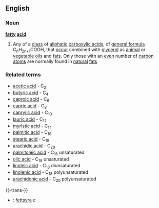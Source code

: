 ==English==
===Noun===
{{wikipedia}}
'''[[fatty]] [[acid]]'''
#{{chemistry}} Any of a [[class]] of [[aliphatic]] [[carboxylic acid]]s, of [[general formula]] C<sub>n</sub>H<sub>2n+1</sub>COOH, that [[occur]] combined with [[glycerol]] as [[animal]] or [[vegetable]] [[oil]]s and [[fat]]s. Only those with an [[even]] number of [[carbon]] [[atom]]s are normally found in [[natural]] [[fat]]s
===Related terms===
*[[acetic acid]] - C<sub>2</sub>
*[[butyric acid]] - C<sub>4</sub>
*[[caproic acid]] - C<sub>6</sub>
*[[capric acid]] - C<sub>8</sub>
*[[caprylic acid]] - C<sub>10</sub>
*[[lauric acid]] - C<sub>12</sub>
*[[myristic acid]] - C<sub>14</sub>
*[[palmitic acid]] - C<sub>16</sub>
*[[stearic acid]] - C<sub>18</sub>
*[[arachidic acid]] - C<sub>20</sub>
*[[palmitoleic acid]] - C<sub>16</sub> unsaturated
*[[olic acid]] - C<sub>18</sub> unsaturated
*[[linoleic acid]] - C<sub>18</sub> diunsaturated
*[[linolenic acid]] - C<sub>18</sub> polyunsaturated
*[[arachidonic acid]] - C<sub>20</sub> polyunsaturated

{{-trans-}}
*{{sv}}: [[fettsyra]] ''c''